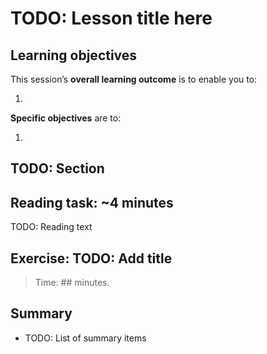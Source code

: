 # TODO: Lesson title here

<!-- TODO: Add an introduction here -->

## Learning objectives

This session's **overall learning outcome** is to enable you to:

1.  

**Specific objectives** are to:

1.  

## TODO: Section

::: callout-note
## Reading task: \~4 minutes

TODO: Reading text
:::

## Exercise: TODO: Add title

> Time: \## minutes.

## Summary

-   TODO: List of summary items